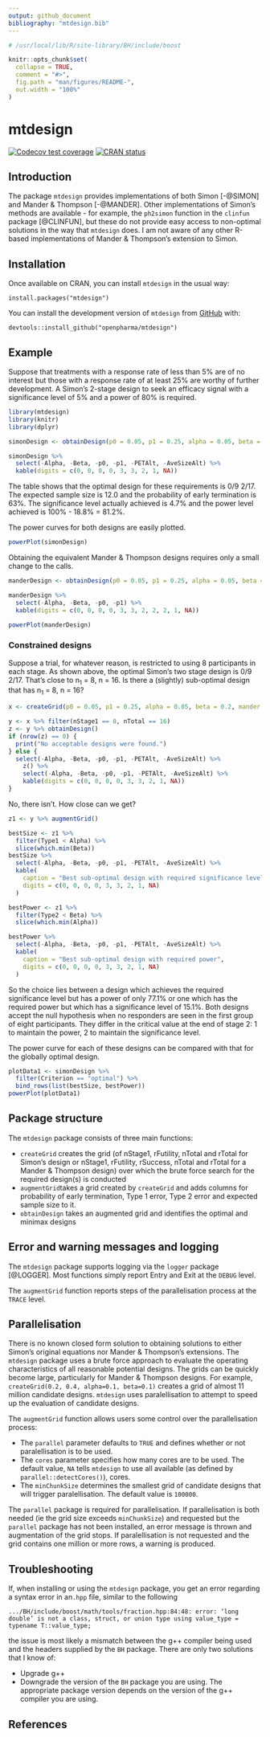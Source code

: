 ```yaml
---
output: github_document
bibliography: "mtdesign.bib"
---
```


<!-- README.md is generated from README.Rmd. Please edit that file -->

```r
# /usr/local/lib/R/site-library/BH/include/boost

knitr::opts_chunk$set(
  collapse = TRUE,
  comment = "#>",
  fig.path = "man/figures/README-",
  out.width = "100%"
)
```

# mtdesign

<!-- badges: start -->
[![Codecov test coverage](https://codecov.io/gh/kirkpatj/mtdesign/branch/master/graph/badge.svg)](https://app.codecov.io/gh/kirkpatj/mtdesign?branch=master)
[![CRAN status](https://www.r-pkg.org/badges/version/mtdesign)](https://CRAN.R-project.org/package=mtdesign)
<!-- badges: end -->

## Introduction
The package `mtdesign` provides implementations of both Simon [-@SIMON] and Mander & Thompson [-@MANDER]. Other implementations of Simon's methods are available - for example, the `ph2simon` function in the `clinfun` package [@CLINFUN], but these do not provide easy access to non-optimal solutions in the way that `mtdesign` does.  I am not aware of any other R-based implementations of Mander & Thompson's extension to Simon.

## Installation
Once available on CRAN, you can install `mtdesign` in the usual way:

`install.packages("mtdesign")`

You can install the development version of `mtdesign` from [GitHub](https://www.github.com/openpharma/mtdesign) with:

`devtools::install_github("openpharma/mtdesign")`

## Example

Suppose that treatments with a response rate of less than 5% are of no interest but those with a response rate of at least 25% are worthy of further development.  A Simon's 2-stage design to seek an efficacy signal with a significance level of 5% and a power of 80% is required. 

```r
library(mtdesign)
library(knitr)
library(dplyr)

simonDesign <- obtainDesign(p0 = 0.05, p1 = 0.25, alpha = 0.05, beta = 0.2, mander = FALSE, parallel = FALSE)

simonDesign %>%
  select(-Alpha, -Beta, -p0, -p1, -PETAlt, -AveSizeAlt) %>%
  kable(digits = c(0, 0, 0, 0, 3, 3, 2, 1, NA))
```

The table shows that the optimal design for these requirements is 0/9 2/17.  The expected sample size is 12.0 and the probability of early termination is 63%. The significance level actually achieved is 4.7% and the power level achieved is 100% - 18.8% = 81.2%.

The power curves for both designs are easily plotted.

```r
powerPlot(simonDesign)
```

Obtaining the equivalent Mander & Thompson designs requires only a small change to the calls.

```r
manderDesign <- obtainDesign(p0 = 0.05, p1 = 0.25, alpha = 0.05, beta = 0.2)

manderDesign %>%
  select(-Alpha, -Beta, -p0, -p1) %>%
  kable(digits = c(0, 0, 0, 0, 3, 3, 2, 2, 2, 1, NA))

powerPlot(manderDesign)
```

### Constrained designs

Suppose a trial, for whatever reason, is restricted to using 8 participants in each stage.  As shown above, the optimal Simon's two stage design is 0/9 2/17.  That's close to n~1~ = 8, n = 16.  Is there a (slightly) sub-optimal design that has n~1~ = 8, n = 16?

```r
x <- createGrid(p0 = 0.05, p1 = 0.25, alpha = 0.05, beta = 0.2, mander = FALSE)

y <- x %>% filter(nStage1 == 8, nTotal == 16)
z <- y %>% obtainDesign()
if (nrow(z) == 0) {
  print("No acceptable designs were found.")
} else {
  select(-Alpha, -Beta, -p0, -p1, -PETAlt, -AveSizeAlt) %>%
    z() %>%
    select(-Alpha, -Beta, -p0, -p1, -PETAlt, -AveSizeAlt) %>%
    kable(digits = c(0, 0, 0, 0, 3, 3, 2, 1, NA))
}
```

No, there isn't.  How close can we get?

```r
z1 <- y %>% augmentGrid()

bestSize <- z1 %>%
  filter(Type1 < Alpha) %>%
  slice(which.min(Beta))
bestSize %>%
  select(-Alpha, -Beta, -p0, -p1, -PETAlt, -AveSizeAlt) %>%
  kable(
    caption = "Best sub-optimal design with required significance level",
    digits = c(0, 0, 0, 0, 3, 3, 2, 1, NA)
  )

bestPower <- z1 %>%
  filter(Type2 < Beta) %>%
  slice(which.min(Alpha))

bestPower %>%
  select(-Alpha, -Beta, -p0, -p1, -PETAlt, -AveSizeAlt) %>%
  kable(
    caption = "Best sub-optimal design with required power",
    digits = c(0, 0, 0, 0, 3, 3, 2, 1, NA)
  )
```

So the choice lies between a design which achieves the required significance level but has a power of only 77.1% or one which has the required power but which has a significance level of 15.1%.  Both designs accept the null hypothesis when no responders are seen in the first group of eight participants.  They differ in the critical value at the end of stage 2: 1 to maintain the power, 2 to maintain the significance level.

The power curve for each of these designs can be compared with that for the globally optimal design.

```r
plotData1 <- simonDesign %>%
  filter(Criterion == "optimal") %>%
  bind_rows(list(bestSize, bestPower))
powerPlot(plotData1)
```

## Package structure
The `mtdesign` package consists of three main functions:

* `createGrid` creates the grid (of nStage1, rFutility, nTotal and rTotal for  Simon's design or nStage1, rFutility, rSuccess, nTotal and rTotal for a Mander & Thompson design) over which the brute force search for the required design(s) is conducted
* `augmentGrid`takes a grid created by `createGrid` and adds columns for probability of early termination, Type 1 error, Type 2 error and expected sample size to it.
* `obtainDesign` takes an augmented grid and identifies the optimal and minimax designs

## Error and warning messages and logging
The `mtdesign` package supports logging via the `logger` package [@LOGGER].  Most functions simply report Entry and Exit at the `DEBUG` level.  

The `augmentGrid` function reports steps of the parallelisation process at the `TRACE` level.

## Parallelisation
There is no known closed form solution to obtaining solutions to either Simon's original equations nor Mander & Thompson's extensions.  The `mtdesign` package uses a brute force approach to evaluate the operating characteristics of all reasonable potential designs.  The grids can be quickly become large, particularly for Mander & Thompson designs.  For example, `createGrid(0.2, 0.4, alpha=0.1, beta=0.1)` creates a grid of almost 11 million candidate designs.  `mtdesign` uses paralellisation to attempt to speed up the evaluation of candidate designs.  

The `augmentGrid` function allows users some control over the parallelisation process:

*  The `parallel` parameter defaults to `TRUE` and defines whether or not paralellisation is to be used.
*  The `cores` parameter specifies how many cores are to be used.  The default value, `NA` tells `mtdesign` to use all available (as defined by `parallel::detectCores()`), cores.
*  The `minChunkSize` determines the smallest grid of candidate designs that will trigger paralellisation.  The default value is `100000`.

The `parallel` package is required for parallelisation.  If parallelisation is both needed (ie the grid size exceeds `minChunkSize`) and requested but the `parallel` package has not been installed, an error message is thrown and augmentation of the grid stops.  If paralellisation is not requested and the grid contains one million or more rows, a warning is produced.

## Troubleshooting
If, when installing or using the `mtdesign` package, you get an error regarding a syntax error in an`.hpp` file, similar to the following
```
.../BH/include/boost/math/tools/fraction.hpp:84:48: error: ‘long double’ is not a class, struct, or union type using value_type = typename T::value_type;
```
the issue is most likely a mismatch between the g++ compiler being used and the headers supplied by the `BH` package.  There are only two solutions that I know of:

*  Upgrade g++
*  Downgrade the version of the `BH` package you are using.  The appropriate package version depends on the version of the g++ compiler you are using.

## References
<div id="refs"></div>
